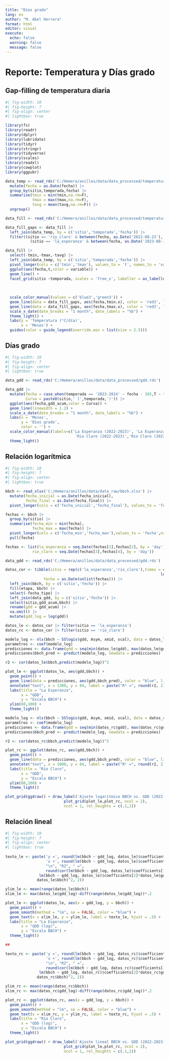```yaml
---
title: "Días grado"
lang: es
author: "M. Abel Herrera"
format: html
editor: visual
execute:
  echo: false
  warning: false
  message: false
---
```


# Reporte: Temperatura y Días grado

## Gap-filling de temperatura diaria

```r
#| fig-width: 10
#| fig-height: 7
#| fig-align: center
#| lightbox: true

library(fs)
library(readr)
library(dplyr)
library(lubridate)
library(tidyr)
library(stringr)
library(tidyverse)
library(scales)
library(readxl)
library(cowplot)
library(ggpubr)

data_temp <- read_rds('C:/Hemera/anillos/data/data_processed/temperatura.rds') |>
  mutate(fecha = as.Date(fecha)) |>
  group_by(sitio,temporada,fecha) |>
  summarise(tmin = min(tmin,na.rm=F),
            tmax = max(tmax,na.rm=F),
            tavg = mean(tavg,na.rm=F)) |>
  ungroup()

data_fill <- read_rds('C:/Hemera/anillos/data/data_processed/temperatura_fill.rds')

data_fill_gaps <- data_fill |>
  left_join(data_temp, by = c('sitio','temporada','fecha')) |>
  filter((sitio == 'rio_claro' & between(fecha, as.Date('2022-08-23'), as.Date('2022-09-02'))) |
           (sitio == 'la_esperanza' & between(fecha, as.Date('2023-08-14'), as.Date('2023-08-17'))))

data_fill |>
  select(-tmin,-tmax,-tavg) |>
  left_join(data_temp, by = c('sitio','temporada','fecha')) |>
  pivot_longer(cols = c('tmin','tmax'), values_to = 't', names_to = 'variable') |>
  ggplot(aes(fecha,t,color = variable)) +
  geom_line() +
  facet_grid(sitio ~temporada, scales = 'free_x', labeller = as_labeller(c('2022-2023' = 'Temporada 2022-2023',
                                                                           '2023-2024' = 'Temporada 2023-2024',
                                                                           'la_esperanza' = 'La Esperanza',
                                                                           'rio_claro' = 'Rio Claro'))) +
  scale_color_manual(values = c('blue3','green3')) +
  geom_line(data = data_fill_gaps, aes(fecha,tmin.x), color = 'red3', linetype = 2) +
  geom_line(data = data_fill_gaps, aes(fecha,tmax.x), color = 'red3', linetype = 2) +
  scale_x_date(date_breaks = "1 month", date_labels = "%b") +
  theme_light() +
  labs(y = 'Temperatura (°C/día)',
       x = 'Meses') +
  guides(color = guide_legend(override.aes = list(size = 2.5)))

```

## Días grado

```r
#| fig-width: 10
#| fig-height: 7
#| fig-align: center
#| lightbox: true

data_gdd <- read_rds('C:/Hemera/anillos/data/data_processed/gdd.rds') 

data_gdd |>
  mutate(fecha = case_when(temporada == '2023-2024' ~ fecha - 365,T ~ fecha),
         Curva = paste0(sitio,' (',temporada,')')) |>
  ggplot(aes(fecha,gdd_acum,color = Curva)) +
  geom_line(linewidth = 1.2) +
  scale_x_date(date_breaks = "1 month", date_labels = "%b") +
  labs(x = 'Meses',
       y = 'Días grado',
       color = '') +
  scale_color_manual(labels=c('La Esperanza (2022-2023)', 'La Esperanza (2023-2024)',
                               'Rio Claro (2022-2023)','Rio Claro (2023-2024)'), values = hue_pal()(4)) +
  theme_light()
```

## Relación logarítmica

```r
#| fig-width: 10
#| fig-height: 7
#| fig-align: center
#| lightbox: true

bbch <- read_xlsx('C:/Hemera/anillos/data/data_raw/bbch.xlsx') |>
  mutate(fecha_inicial = as.Date(fecha_inicial),
         fecha_final = as.Date(fecha_final)) |>
  pivot_longer(cols = c('fecha_inicial','fecha_final'), values_to = 'fecha', names_to = 'fecha_tipo')

fechas <- bbch |>
  group_by(sitio) |>
  summarise(fecha_min = min(fecha),
            fecha_max = max(fecha)) |>
  pivot_longer(cols = c('fecha_min','fecha_max'),values_to = 'fecha',names_to = 'tipo') |>
  pull(fecha)

fechas <- list(la_esperanza = seq.Date(fechas[1],fechas[2], by = 'day'),
            rio_claro = seq.Date(fechas[3],fechas[4], by = 'day'))

data_gdd <- read_rds('C:/Hemera/anillos/data/data_processed/gdd.rds')

datos_cor <- tibble(sitio = rep(c('la_esperanza','rio_claro'),times = c(length(fechas$la_esperanza),
                                                                     length(fechas$rio_claro))),
                 fecha = as.Date(unlist(fechas))) |>
  left_join(bbch, by = c('sitio','fecha')) |>
  fill(etapa, bbch) |>
  select(-fecha_tipo) |>
  left_join(data_gdd, by = c('sitio','fecha')) |>
  select(sitio,gdd_acum,bbch) |>
  rename(gdd = gdd_acum) |>
  na.omit() |>
  mutate(gdd_log = log(gdd))

datos_le <- datos_cor |> filter(sitio == 'la_esperanza')
datos_rc <- datos_cor |> filter(sitio == 'rio_claro')

modelo_log <- nls(bbch ~ SSlogis(gdd, Asym, xmid, scal), data = datos_le)
parametros <- coef(modelo_log)
predicciones <- data.frame(gdd = seq(min(datos_le$gdd), max(datos_le$gdd), length.out = 100))
predicciones$bbch_pred <- predict(modelo_log, newdata = predicciones)

r2 <- cor(datos_le$bbch,predict(modelo_log))^2

plot_le <- ggplot(datos_le, aes(gdd,bbch)) +
  geom_point() +
  geom_line(data = predicciones, aes(gdd,bbch_pred), color = "blue", linewidth = 1) +
  annotate("text", x = 1300, y = 84, label = paste("R² =", round(r2, 2)), size = 5) +
  labs(title = "La Esperanza",
       x = "GDD",
       y = "Escala BBCH") +
  ylim(60,100) +
  theme_light()

modelo_log <- nls(bbch ~ SSlogis(gdd, Asym, xmid, scal), data = datos_rc)
parametros <- coef(modelo_log)
predicciones <- data.frame(gdd = seq(min(datos_rc$gdd), max(datos_rc$gdd), length.out = 100))
predicciones$bbch_pred <- predict(modelo_log, newdata = predicciones)

r2 <- cor(datos_rc$bbch,predict(modelo_log))^2

plot_rc <- ggplot(datos_rc, aes(gdd,bbch)) +
  geom_point() +
  geom_line(data = predicciones, aes(gdd,bbch_pred), color = "blue", linewidth = 1) +
  annotate("text", x = 1000, y = 84, label = paste("R² =", round(r2, 2)), size = 5) +
  labs(title = "Río Claro",
       x = "GDD",
       y = "Escala BBCH") +
  ylim(60,100) +
  theme_light()

plot_grid(ggdraw() + draw_label('Ajuste logarítmico BBCH vs. GDD (2022-2023)', size = 14),
                          plot_grid(plot_le,plot_rc, ncol = 2),
                          ncol = 1, rel_heights = c(.1,1))
```

## Relación lineal

```r
#| fig-width: 10
#| fig-height: 7
#| fig-align: center
#| lightbox: true
    
texto_le <- paste('y =', round(lm(bbch ~ gdd_log, datos_le)$coefficients[2], 6),
                  'x +', round(lm(bbch ~ gdd_log, datos_le)$coefficients[1], 6),
                  "\n", "R2", " =",
                  round(cor(lm(bbch ~ gdd_log, datos_le)$coefficients[1]+
               lm(bbch ~ gdd_log, datos_le)$coefficients[2]*datos_le$gdd_log,
              datos_le$bbch)^2, 2))

ylim_le <- mean(range(datos_le$bbch))
xlim_le <- max(datos_le$gdd_log)-diff(range(datos_le$gdd_log))*.2

plot_le <- ggplot(datos_le, aes(x = gdd_log, y = bbch)) +
  geom_point() +
  geom_smooth(method = "lm", se = FALSE, color = "blue") +
  geom_text(x = xlim_le, y = ylim_le, label = texto_le, hjust = .5) +
  labs(title = "La Esperanza",
       x = "GDD (log)",
       y = "Escala BBCH") +
  theme_light()

##

texto_rc <- paste('y =', round(lm(bbch ~ gdd_log, datos_rc)$coefficients[2], 6),
                  'x +', round(lm(bbch ~ gdd_log, datos_rc)$coefficients[1], 6),
                  "\n", "R2", " =",
                  round(cor(lm(bbch ~ gdd_log, datos_rc)$coefficients[1]+
               lm(bbch ~ gdd_log, datos_rc)$coefficients[2]*datos_rc$gdd_log,
              datos_rc$bbch)^2, 2))

ylim_rc <- mean(range(datos_rc$bbch))
xlim_rc <- max(datos_rc$gdd_log)-diff(range(datos_rc$gdd_log))*.2

plot_rc <- ggplot(datos_rc, aes(x = gdd_log, y = bbch)) +
  geom_point() +
  geom_smooth(method = "lm", se = FALSE, color = "blue") +
  geom_text(x = xlim_rc, y = ylim_rc, label = texto_rc, hjust = .5) +
  labs(title = "Rio Claro",
       x = "GDD (log)",
       y = "Escala BBCH") +
  theme_light()

plot_grid(ggdraw() + draw_label('Ajuste lineal BBCH vs. GDD (2022-2023)', size = 14),
                          plot_grid(plot_le,plot_rc, ncol = 2),
                          ncol = 1, rel_heights = c(.1,1))
```
